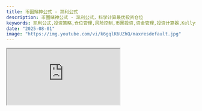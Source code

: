 ```yaml
---
title: 币圈赌神公式 - 凯利公式
description: 币圈赌神公式 - 凯利公式，科学计算最优投资仓位
keywords: 凯利公式,投资策略,仓位管理,风险控制,币圈投资,资金管理,投资计算器,Kelly公式,交易策略
date: "2025-08-01"
image: "https://img.youtube.com/vi/k6gqlK6UZhQ/maxresdefault.jpg"
---
```


<div style={{ position: 'relative', paddingBottom: '56.25%', height: 0, overflow: 'hidden' }}>
  <iframe 
    src="https://www.youtube.com/embed/k6gqlK6UZhQ?si=kelly-formula-video" 
    title="币圈赌神公式 凯利公式 小鱼币币机 fishbbg" 
    style={{ 
      position: 'absolute', 
      top: 0, 
      left: 0, 
      width: '100%', 
      height: '100%',
      border: 'none',
      borderRadius: '8px'
    }}
    allow="accelerometer; autoplay; clipboard-write; encrypted-media; gyroscope; picture-in-picture; web-share" 
    referrerPolicy="strict-origin-when-cross-origin" 
    allowFullScreen
  />
</div>

## 本期视频内容

凯利公式是一个用于资金管理的数学公式，能够帮助投资者确定最佳的仓位大小，在币圈投资中被称为"赌神公式"。

## 凯利公式计算器

<KellyCalculator />
<KellySimulation />
